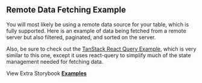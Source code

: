 
<Head>
  <title>Remote Data Fetching Example - Mantine React Table Open Docs</title>
  <meta
    name="description"
    content="An example of Mantine React Table which shows how to fetch remote data and filter and paginate on a remote server"
  />
  <meta
    property="og:title"
    content="Remote Data Fetching with Mantine React Table Example"
  />
  <meta
    property="og:description"
    content="Learn best practices with Remote Data Fetching with Mantine React Table"
  />
</Head>

## Remote Data Fetching Example

You will most likely be using a remote data source for your table, which is fully supported. Here is an example of data being fetched from a remote server but also filtered, paginated, and sorted on the server.

Also, be sure to check out the [TanStack React Query Example](/docs/examples/react-query), which is very similar to this one, except it uses react-query to simplify much of the state management needed for fetching data.

<Example isPage />

View Extra Storybook **[Examples](https://www.mantine-react-table-open.dev/?path=/story/prop-playground--default)**

